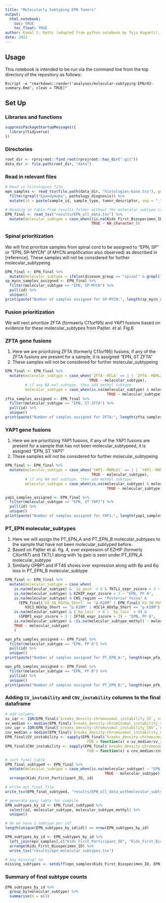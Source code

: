 ```yaml
---
title: "Molecularly Subtyping EPN Tumors"
output: 
  html_notebook:
    toc: TRUE
    toc_float: TRUE
author: Komal S. Rathi (adapted from python notebook by Teja Koganti), Ryan Corbett
date: 2022
---
```


## Usage

This notebook is intended to be run via the command line from the top directory
of the repository as follows:

```
Rscript -e "rmarkdown::render('analyses/molecular-subtyping-EPN/03-summary.Rmd', clean = TRUE)"
```

## Set Up

### Libraries and functions

```r
suppressPackageStartupMessages({
  library(tidyverse)
})
```

### Directories

```r
root_dir <- rprojroot::find_root(rprojroot::has_dir(".git"))
data_dir <- file.path(root_dir, "data")
```

### Read in relevant files

```r
# Read in histologies file
epn_samples <- read_tsv(file.path(data_dir, "histologies-base.tsv"), guess_max = 100000) %>%
  filter(grepl("Ependymoma", pathology_diagnosis)) %>%
  mutate(id = paste(sample_id, sample_type, tumor_descriptor, sep = "_"))

# Reading in table from results folder without the molecular_subtype column
EPN_final <- read_tsv("results/EPN_all_data.tsv") %>%
  mutate(molecular_subtype = case_when((is.na(Kids_First_Biospecimen_ID_DNA) & is.na(Kids_First_Biospecimen_ID_RNA) & is.na(Kids_First_Biospecimen_ID_RNA_panel) &                                  !is.na(Kids_First_Biospecimen_ID_Methyl) & is.na(molecular_subtype_methyl)) ~ "EPN, To be classified",
                                       TRUE ~ NA_character_))
```

### Spinal prioritization

We will first prioritize samples from spinal cord to be assigned to "EPN, SP" or "EPN, SP-MYCN" (if MYCN amplification also observed) as described in [reference]. These samples will not be considered for further molecular_subtypeing. 

```r
EPN_final <- EPN_final %>%
  mutate(molecular_subtype = ifelse(disease_group == "spinal" & grepl("amplification", consensus_focal_CN_MYCN), "EPN, SP-MYCN", molecular_subtype))
sp_mycn_samples_assigned <- EPN_final %>%
  filter(molecular_subtype == "EPN, SP-MYCN") %>%
  pull(id) %>%
  unique()
print(paste("Number of samples assigned for SP-MYCN:", length(sp_mycn_samples_assigned)))
```

### Fusion prioritization

We will next prioritize ZFTA (formaerly C11orf95) and YAP1 fusions based on evidence for these molecular_subtypes from Pajtler. et al. Fig.6

### ZFTA gene fusions

1. Here we are prioritizing ZFTA (formerly C11orf95) fusions, if any of the ZFTA fusions are present for a sample, it is assigned "EPN, ST ZFTA"
2. These samples will not be considered for further molecular_subtypeing

```r
EPN_final <- EPN_final %>%
  mutate(molecular_subtype = case_when(`ZFTA--RELA` == 1 | `ZFTA--MAML2` == 1 ~ "EPN, ST ZFTA",
                                      TRUE ~ molecular_subtype),
         # if any NA mol subtype, then add methyl subtype
         molecular_subtype = case_when(is.na(molecular_subtype) & molecular_subtype_methyl == "EPN, ST ZFTA" ~ "EPN, ST ZFTA",
                                              TRUE ~ molecular_subtype))
zfta_samples_assigned <- EPN_final %>%
  filter(molecular_subtype == "EPN, ST ZFTA") %>%
  pull(id) %>%
  unique()
print(paste("Number of samples assigned for ZFTA:", length(zfta_samples_assigned)))
```


### YAP1 gene fusions

1. Here we are prioritizing YAP1 fusions, if any of the YAP1 fusions are present for a sample that has not been molecular_subtypeed, it is assigned "EPN, ST YAP1"
2. These samples will not be considered for further molecular_subtypeing

```r
EPN_final <- EPN_final %>%
  mutate(molecular_subtype = case_when(`YAP1--MAMLD1` == 1 | `YAP1--MAML2` == 1 | `YAP1--FAM118B` == 1 ~ "EPN, ST YAP1",
                                       TRUE ~ molecular_subtype),
         # if any NA mol subtype, then add methyl subtype
         molecular_subtype = case_when(is.na(molecular_subtype) & molecular_subtype_methyl == "EPN, ST YAP1" ~ "EPN, ST YAP1",
                                              TRUE ~ molecular_subtype))

yap1_samples_assigned <- EPN_final %>%
  filter(molecular_subtype == "EPN, ST YAP1") %>%
  pull(id) %>%
  unique()
print(paste("Number of samples assigned for YAP1:", length(yap1_samples_assigned)))
```

### PT_EPN molecular_subtypes

1. Here we will assign the PT_EPN_A and PT_EPN_B molecular_subtypes to the sample that have not been molecular_subtyped before. 
2. Based on Pajtler et al. fig. 4, over expression of EZHIP (formerly CXorf67) and TKTL1 along with 1q gain is seen under PT_EPN_A molecular_subtype
3. Similarly GPBP1 and IFT46 shows over expression along with 6p and 6q loss in PT_EPN_B molecular_subtype


```r
EPN_final <- EPN_final %>%
  mutate(molecular_subtype = case_when(
    is.na(molecular_subtype) & `1q_gain` > 0 & TKTL1_expr_zscore > 3 ~  "EPN, PF A",
    is.na(molecular_subtype) & EZHIP_expr_zscore > 3 ~ "EPN, PF A",
    is.na(molecular_subtype) & CNS_region == "Posterior fossa" & 
      (EPN_final$`H3-3A_HGVSp_Short` == "p.K28M" | EPN_final$`H3-3B_HGVSp_Short` == "p.K28M" | H3C2_HGVSp_Short == "p.K28M" | 
         H3C3_HGVSp_Short == "p.K28M" | H3C14_HGVSp_Short == "p.K28M") ~ "EPN, PF A",
    is.na(molecular_subtype) & (`6q_loss` > 0 | `6p_loss` > 0) & 
      (GPBP1_expr_zscore > 3 | IFT46_expr_zscore > 3) ~ "EPN, PF B",
    is.na(molecular_subtype) & !is.na(molecular_subtype_methyl) ~ molecular_subtype_methyl,
    TRUE ~ molecular_subtype)
    )

epn_pfa_samples_assigned <- EPN_final %>%
  filter(molecular_subtype == "EPN, PF A") %>%
  pull(id) %>%
  unique()
print(paste("Number of samples assigned for PT_EPN_A:", length(epn_pfa_samples_assigned)))

epn_pfb_samples_assigned <- EPN_final %>%
  filter(molecular_subtype == "EPN, PF B") %>%
  pull(id) %>%
  unique()
print(paste("Number of samples assigned for PT_EPN_B:", length(epn_pfb_samples_assigned)))
```

### Adding `SV_instability` and `CNV_instability` columns to the final dataframe

```r
# add columns
sv_iqr <- IQR(EPN_final$`breaks_density-chromosomal_instability_SV`, na.rm = T)
sv_median <- median(EPN_final$`breaks_density-chromosomal_instability_SV`, na.rm = T)
cnv_iqr = IQR(EPN_final$`breaks_density-chromosomal_instability_CNV`, na.rm = T)
cnv_median = median(EPN_final$`breaks_density-chromosomal_instability_CNV`, na.rm = T)
EPN_final$SV_instability <- sapply(EPN_final$`breaks_density-chromosomal_instability_SV`, 
                                     FUN = function(x) x-sv_median/sv_iqr)
EPN_final$CNV_instability <- sapply(EPN_final$`breaks_density-chromosomal_instability_CNV`, 
                                     FUN = function(x) x-cnv_median/cnv_iqr)

# sort final table
EPN_final_subtyped <- EPN_final %>% 
  mutate(molecular_subtype = case_when(is.na(molecular_subtype) ~ "EPN, To be classified",
                                             TRUE ~ molecular_subtype)) %>%
  arrange(Kids_First_Participant_ID, id)

# write out final file 
write_tsv(EPN_final_subtyped, "results/EPN_all_data_withmolecular_subtype.tsv")

# generate easy table for compile
EPN_subtypes_by_id <- EPN_final_subtyped %>%
  select(id, molecular_subtype, molecular_subtype_methyl) %>%
  unique()

# do we have 1 subtype per id?
length(unique(EPN_subtypes_by_id$id)) == nrow(EPN_subtypes_by_id)

EPN_subtypes_by_id <- EPN_subtypes_by_id %>%
  left_join(epn_samples[,c("Kids_First_Participant_ID", "Kids_First_Biospecimen_ID", "id", "sample_id")]) %>%
  arrange(Kids_First_Biospecimen_ID) %>%
  write_tsv("results/epn_molecular_subtypes.tsv")

# any missing? no
missing_subtypes <- setdiff(epn_samples$Kids_First_Biospecimen_ID, EPN_subtypes_by_id$Kids_First_Biospecimen_ID)

```

### Summary of final subtype counts

```r
EPN_subtypes_by_id %>%
  group_by(molecular_subtype) %>%
  summarise(n = n())

```

